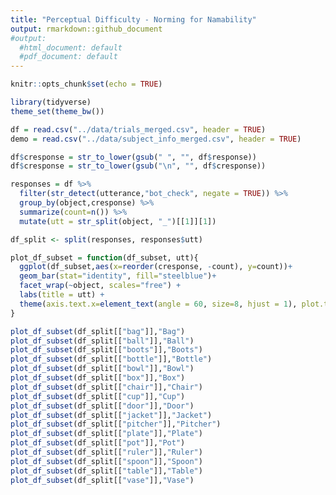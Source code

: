 ```yaml
---
title: "Perceptual Difficulty - Norming for Namability"
output: rmarkdown::github_document
#output:
  #html_document: default
  #pdf_document: default
---
```


```r
knitr::opts_chunk$set(echo = TRUE)
```

```r
library(tidyverse)
theme_set(theme_bw())

df = read.csv("../data/trials_merged.csv", header = TRUE)
demo = read.csv("../data/subject_info_merged.csv", header = TRUE)

df$cresponse = str_to_lower(gsub(" ", "", df$response))
df$cresponse = str_to_lower(gsub("\n", "", df$cresponse))
```

```r
responses = df %>%
  filter(str_detect(utterance,"bot_check", negate = TRUE)) %>%
  group_by(object,cresponse) %>%
  summarize(count=n()) %>%
  mutate(utt = str_split(object, "_")[[1]][1])

df_split <- split(responses, responses$utt)

plot_df_subset = function(df_subset, utt){
  ggplot(df_subset,aes(x=reorder(cresponse, -count), y=count))+
  geom_bar(stat="identity", fill="steelblue")+
  facet_wrap(~object, scales="free") +
  labs(title = utt) +
  theme(axis.text.x=element_text(angle = 60, size=8, hjust = 1), plot.title = element_text(face="bold", hjust = 0.5, size=20),axis.title.x=element_blank())
}

```

```r
plot_df_subset(df_split[["bag"]],"Bag")
plot_df_subset(df_split[["ball"]],"Ball")
plot_df_subset(df_split[["boots"]],"Boots")
plot_df_subset(df_split[["bottle"]],"Bottle")
plot_df_subset(df_split[["bowl"]],"Bowl")
plot_df_subset(df_split[["box"]],"Box")
plot_df_subset(df_split[["chair"]],"Chair")
plot_df_subset(df_split[["cup"]],"Cup")
plot_df_subset(df_split[["door"]],"Door")
plot_df_subset(df_split[["jacket"]],"Jacket")
plot_df_subset(df_split[["pitcher"]],"Pitcher")
plot_df_subset(df_split[["plate"]],"Plate")
plot_df_subset(df_split[["pot"]],"Pot")
plot_df_subset(df_split[["ruler"]],"Ruler")
plot_df_subset(df_split[["spoon"]],"Spoon")
plot_df_subset(df_split[["table"]],"Table")
plot_df_subset(df_split[["vase"]],"Vase")
```







